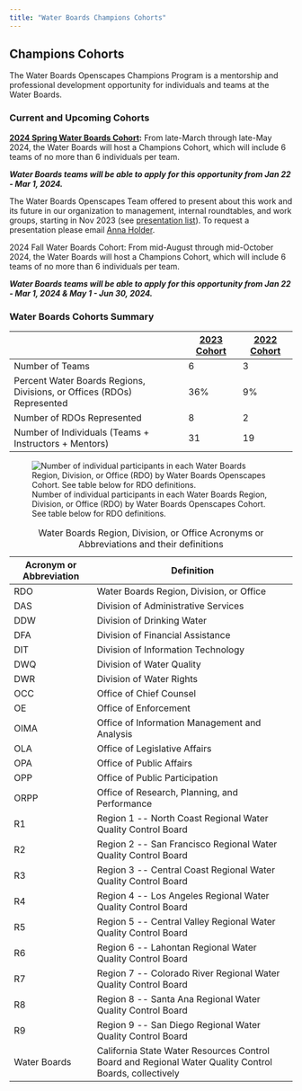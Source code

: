 ```yaml
---
title: "Water Boards Champions Cohorts"
---
```


## Champions Cohorts

The Water Boards Openscapes Champions Program is a mentorship and professional development opportunity for individuals and teams at the Water Boards.

### Current and Upcoming Cohorts

[**2024 Spring Water Boards Cohort**](https://cawaterboarddatacenter.github.io/swrcb-openscapes/cohorts/swrcb_2024S.html)**:** From late-March through late-May 2024, the Water Boards will host a Champions Cohort, which will include 6 teams of no more than 6 individuals per team.

***Water Boards teams will be able to apply for this opportunity from Jan 22 - Mar 1, 2024.***

The Water Boards Openscapes Team offered to present about this work and its future in our organization to management, internal roundtables, and work groups, starting in Nov 2023 (see [presentation list](https://github.com/CAWaterBoardDataCenter/swrcb-openscapes/issues/15)). To request a presentation please email [Anna Holder](mailto:anna.holder@waterboards.ca.gov).

2024 Fall Water Boards Cohort: From mid-August through mid-October 2024, the Water Boards will host a Champions Cohort, which will include 6 teams of no more than 6 individuals per team.

***Water Boards teams will be able to apply for this opportunity from Jan 22 - Mar 1, 2024 & May 1 - Jun 30, 2024.***

### Water Boards Cohorts Summary

|                                                                        | [2023 Cohort](https://cawaterboarddatacenter.github.io/swrcb-openscapes/cohorts/swrcb_2023.html) | [2022 Cohort](https://cawaterboarddatacenter.github.io/swrcb-openscapes/cohorts/swrcb_2022.html) |
|--------------------------------------------|--------------|--------------|
| Number of Teams                                                        | 6                                                                                                | 3                                                                                                |
| Percent Water Boards Regions, Divisions, or Offices (RDOs) Represented | 36%                                                                                              | 9%                                                                                               |
| Number of RDOs Represented                                             | 8                                                                                                | 2                                                                                                |
| Number of Individuals (Teams + Instructors + Mentors)                  | 31                                                                                               | 19                                                                                               |

![Number of individual participants in each Water Boards Region, Division, or Office (RDO) by Water Boards Openscapes Cohort. See table below for RDO definitions.](images/annual-rdo.png)

| Acronym or Abbreviation | Definition                                                                                             |
|---------------------|---------------------------------------------------|
| RDO                     | Water Boards Region, Division, or Office                                                               |
| DAS                     | Division of Administrative Services                                                                    |
| DDW                     | Division of Drinking Water                                                                             |
| DFA                     | Division of Financial Assistance                                                                       |
| DIT                     | Division of Information Technology                                                                     |
| DWQ                     | Division of Water Quality                                                                              |
| DWR                     | Division of Water Rights                                                                               |
| OCC                     | Office of Chief Counsel                                                                                |
| OE                      | Office of Enforcement                                                                                  |
| OIMA                    | Office of Information Management and Analysis                                                          |
| OLA                     | Office of Legislative Affairs                                                                          |
| OPA                     | Office of Public Affairs                                                                               |
| OPP                     | Office of Public Participation                                                                         |
| ORPP                    | Office of Research, Planning, and Performance                                                          |
| R1                      | Region 1 \-- North Coast Regional Water Quality Control Board                                          |
| R2                      | Region 2 \-- San Francisco Regional Water Quality Control Board                                        |
| R3                      | Region 3 \-- Central Coast Regional Water Quality Control Board                                        |
| R4                      | Region 4 \-- Los Angeles Regional Water Quality Control Board                                          |
| R5                      | Region 5 \-- Central Valley Regional Water Quality Control Board                                       |
| R6                      | Region 6 \-- Lahontan Regional Water Quality Control Board                                             |
| R7                      | Region 7 \-- Colorado River Regional Water Quality Control Board                                       |
| R8                      | Region 8 \-- Santa Ana Regional Water Quality Control Board                                            |
| R9                      | Region 9 \-- San Diego Regional Water Quality Control Board                                            |
| Water Boards            | California State Water Resources Control Board and Regional Water Quality Control Boards, collectively |

: Water Boards Region, Division, or Office Acronyms or Abbreviations and their definitions
